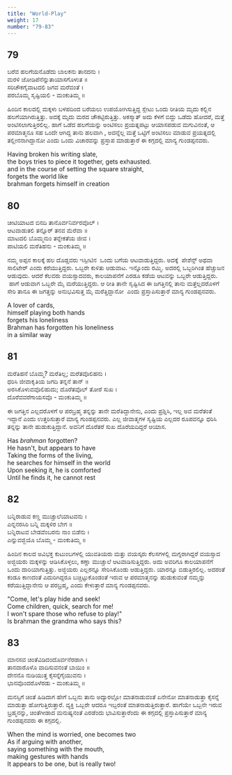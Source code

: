 ```yaml
---
title: "World-Play"
weight: 17
number: "79-83"
---
```


## 79

ಬರೆವ ಹಲಗೆಯನೊಡೆದು ಬಾಲಕನು ತಾನದನು ।  
ಮರಳಿ ಜೋಡಿಪೆನೆನ್ನುತಾಯಾಸಗೊಳುತ ॥  
ಸರಿಚೌಕಗೈವಾಟದಲಿ ಜಗವ ಮರೆವಂತೆ ।  
ಪರಬೊಮ್ಮ ಸೃಷ್ಟಿಯಲಿ - ಮಂಕುತಿಮ್ಮ ॥

ಹಿಂದಿನ ಕಾಲದಲ್ಲಿ ಮಕ್ಕಳು ಬಳಪದಿಂದ ಬರೆಯಲು ಉಪಯೋಗಿಸುತ್ತಿದ್ದ ಸ್ಲೇಟು ಒಂದು ರೀತಿಯ ಮೃದು ಕಲ್ಲಿನ ಹಲಗೆಯಾಗಿರುತ್ತಿತ್ತು. ಅದಕ್ಕೆ ಮೃದು ಮರದ ಚೌಕಟ್ಟಿರುತ್ತಿತ್ತು. ಅಕಸ್ಮಾತ್ ಅದು ಕೆಳಗೆ ಬಿದ್ದು ಒಡೆದು ಹೋದರೆ, ಮತ್ತೆ ಅಂಟಿಸಲಾಗುತ್ತಿರಲಿಲ್ಲ. ಹಾಗೆ ಒಡೆದ ಹಲಗೆಯನ್ನು ಅಂಟಿಸಲು ಪ್ರಯತ್ನಪಟ್ಟು ಆಯಾಸಪಡುವ ಮಗುವಿನಂತೆ, ಆ ಪರಮಾತ್ಮನೂ ಸಹ ಒಂದೇ ಆಗಿದ್ದ ತಾನು ಹಲವಾಗಿ , ಅದನ್ನೆಲ್ಲ ಮತ್ತೆ ಒಟ್ಟಿಗೆ ಅಂಟಿಸಲು ಮಾಡುವ ಪ್ರಯತ್ನದಲ್ಲಿ ತಲ್ಲೀನನಾಗಿದ್ದಾನೋ ಎಂದು ಒಂದು ವಿಚಾರವನ್ನು ಪ್ರಸ್ತಾಪ ಮಾಡುತ್ತಾರೆ ಈ ಕಗ್ಗದಲ್ಲಿ ಮಾನ್ಯ ಗುಂಡಪ್ಪನವರು.

Having broken his writing slate,  
the boys tries to piece it together, gets exhausted.  
and in the course of setting the square straight,  
forgets the world like  
brahman forgets himself in creation

## 80

ಚೀಟಿಯಾಟದ ಬಿನದಿ ತಾನೊರ್ವನಿರ್ವರವೊಲ್ ।  
ಆಟವಾಡುತಲಿ ತನ್ನೊರ್ ತನವ ಮೆರೆವಾ ॥  
ಮಾಟದಲಿ ಬೊಮ್ಮನುಂ ತನ್ನೇಕತೆಯ ಜೀವ ।  
ಪಾಟಿಯಲಿ ಮರೆತಿಹನು - ಮಂಕುತಿಮ್ಮ ॥

ನಮ್ಮ ಅಪ್ಪನ ಕಾಲಕ್ಕೆ ಹಲ ದೊಡ್ಡವರು ಇಸ್ಪೀಟಿನ  ಒಂದು ಬಗೆಯ ಆಟವಾಡುತ್ತಿದ್ದರು. ಅದಕ್ಕೆ  ಪೇಶೆನ್ಸ್ ಅಥವಾ ಸಾಲಿಟೇರ್ ಎಂದು ಕರೆಯುತ್ತಿದ್ದರು. ಒಬ್ಬರೇ ಕುಳಿತು ಆಡುವಾಟ. ಇನ್ನೊಂದು ರಮ್ಮಿ. ಅದರಲ್ಲಿ ಒಬ್ಬರಿಗಿಂತ ಹೆಚ್ಚುಜನ ಆಡುವುದು. ಆದರೆ ಕೆಲವರು ವಯಸ್ಸಾದವರು, ಕಾಲಯಾಪನೆಗೆ ಎರಡೂ ಕಡೆಯ ಆಟವನ್ನು ಒಬ್ಬರೇ ಆಡುತ್ತಿದ್ದರು.  ಹಾಗೆ ಆಡುವಾಗ ಒಬ್ಬರೇ ಮೈ ಮರೆಯುತ್ತಿದ್ದರು. ಆ ರೀತಿ ತಾನೇ ಸೃಷ್ಟಿಸಿದ ಈ ಜಗತ್ತಿನಲ್ಲಿ ತಾನು ಮತ್ತೆಲ್ಲದರೊಳಗೆ ಸೇರಿ ತಾನೂ ಈ ಜಗತ್ತನ್ನು ಅನುಭವಿಸುತ್ತ ಮೈ ಮರೆತ್ತಿದ್ದಾನೋ  ಎಂದು ಪ್ರಸ್ತಾಪಿಸುತ್ತಾರೆ ಮಾನ್ಯ ಗುಂಡಪ್ಪನವರು.

A lover of cards,  
himself playing both hands  
forgets his loneliness  
Brahman has forgotten his loneliness  
in a similar way

## 81

ಮರೆತಿಹನೆ ಬೊಮ್ಮ? ಮರೆತಿಲ್ಲ; ಮರೆತವೊಲಿಹನು ।  
ಧರಿಸಿ ಜೀವಾಕೃತಿಯ ಜಗದಿ ತನ್ನನೆ ತಾನ್ ॥  
ಅರಸಿಕೊಳುವವೊಲಿಹುದು; ದೊರೆತವೊಲ್ ತೋರೆ ಸುಖ ।  
ದೊರೆವವರೆಗಾಯಸವೊ - ಮಂಕುತಿಮ್ಮ ॥

ಈ ಜಗತ್ತಿನ ಎಲ್ಲದರೊಳಗೆ ಆ ಪರಬ್ರಹ್ಮ ತನ್ನನ್ನು ತಾನೇ ಮರೆತಿದ್ದಾನೇನು, ಎಂದು ಪ್ರಶ್ನಿಸಿ, ಇಲ್ಲ ಅವ ಮರೆತಂತೆ ಇದ್ದಾನೆ ಎಂದು ಉತ್ತರಿಸುತ್ತಾರೆ ಮಾನ್ಯ ಗುಂಡಪ್ಪನವರು. ಎಲ್ಲ ಜೀವಾತ್ಮಗಳ ಸೃಷ್ಟಿಯ ಎಲ್ಲದರ ರೂಪವನ್ನೂ ಧರಿಸಿ ತನ್ನನ್ನು ತಾನೇ ಹುಡುಕುತ್ತಿದ್ದಾನೆ. ಅವನಿಗೆ ದೊರೆತರೆ ಸುಖ ದೊರೆಯದಿದ್ದರೆ ಆಯಾಸ.

Has _brahman_ forgotten?  
He hasn't, but appears to have  
Taking the forms of the living,  
he searches for himself in the world  
Upon seeking it, he is comforted  
Until he finds it, he cannot rest

## 82

ಬನ್ನಿರಾಡುವ ಕಣ್ಣ ಮುಚ್ಚಾಲೆಯಾಟವನು ।  
ಎನ್ನನರಸಿರಿ ಬನ್ನಿ ಮಕ್ಕಳಿರ ಬೇಗ ॥  
ಬನ್ನಿರಾಟವ ಬೇಡವೆಂಬರನು ನಾಂ ಬಿಡೆನು ।  
ಎನ್ನುವಜ್ಜಿಯೊ ಬೊಮ್ಮ - ಮಂಕುತಿಮ್ಮ ॥

ಹಿಂದಿನ ಕಾಲದ ಅವಿಭಕ್ತ ಕುಟುಂಬಗಳಲ್ಲಿ ಯುವತಿಯರು ಮತ್ತು ವಯಸ್ಕರು ಕೆಲಸಗಳಲ್ಲಿ ಮಗ್ನರಾಗಿದ್ದರೆ ವಯಸ್ಸಾದ ಅಜ್ಜಿಯರು ಮಕ್ಕಳನ್ನು ಆಡಿಸಿಕೊಳ್ಳಲು, ಕಣ್ಣಾ ಮುಚ್ಚಾಲೆ ಆಟವಾಡಿಸುತ್ತಿದ್ದರು. ಅದು ಅವರಿಗೂ ಕಾಲಯಾಪನೆಗೆ ಒಂದು ದಾರಿಯಾಗುತ್ತಿತ್ತು. ಅಜ್ಜಿಯರು ಎಲ್ಲರನ್ನೂ ಸೇರಿಸಿಕೊಂಡು ಆಡುತ್ತಿದ್ದರು. ಯಾರನ್ನೂ ಬಿಡುತ್ತಿರಲಿಲ್ಲ. ಅದರಂತೆ ಕಂಡೂ ಕಾಣದಂತೆ ಎದುರಿಗಿದ್ದರೂ ಬಚ್ಚಿಟ್ಟುಕೊಂಡಂತೆ ಇರುವ ಆ ಪರಮಾತ್ಮನನ್ನು ಹುಡುಕುವಂತೆ ನಮ್ಮನ್ನು ಕರೆಯುತ್ತಿದ್ದಾನೇನು ಆ ಪರಬ್ರಹ್ಮ, ಎಂದು ಕೇಳುತ್ತಾರೆ ಮಾನ್ಯ ಗುಂಡಪ್ಪನವರು.

"Come, let's play hide and seek!  
Come children, quick, search for me!  
I won't spare those who refuse to play!"  
Is brahman the grandma who says this?

## 83

ಮಾನಸವ ಚಿಂತೆವಿಡಿದಂದೊರ್ವನೆರಡಾಗಿ ।  
ತಾನದಾರೊಳೊ ವಾದಿಸುವನಂತೆ ಬಾಯಿಂ ॥  
ದೇನನೊ ನುಡಿಯುತ್ತ ಕೈಸನ್ನೆಗೈಯುವನು ।  
ಭಾನವೊಂದರೊಳೆರಡು - ಮಂಕುತಿಮ್ಮ ॥

ಮನಸ್ಸಿಗೆ ಚಿಂತೆ ಹಿಡಿದಾಗ ಹೇಗೆ ಒಬ್ಬನು ತಾನು ಅದ್ಯಾರಲ್ಲೋ ಮಾತನಾಡುವಂತೆ ಏನೇನೋ ಮಾತನಾಡುತ್ತಾ ಕೈಸನ್ನೆ ಮಾಡುತ್ತಾ ಹೋಗುತ್ತಿರುತ್ತಾರೆ. ವ್ಯಕ್ತಿ ಒಬ್ಬರೇ ಆದರೂ ಇಬ್ಬರಂತೆ ಮಾತನಾಡುತ್ತಿರುತ್ತಾರೆ. ಹಾಗೆಯೇ ಒಬ್ಬನೇ ಇರುವ ಬ್ರಹ್ಮನನ್ನು, ಚಿಂತೆಗೀಡಾದ ಮನುಷ್ಯನಂತೆ ಎರಡೆಂದು ಭಾವಿಸುತ್ತಾರೆಂದು ಈ ಕಗ್ಗದಲ್ಲಿ ಪ್ರಸ್ತಾಪಿಸುತ್ತಾರೆ ಮಾನ್ಯ ಗುಂಡಪ್ಪನವರು ಈ ಕಗ್ಗದಲ್ಲಿ.

When the mind is worried, one becomes two  
As if arguing with another,  
saying something with the mouth,  
making gestures with hands  
It appears to be one, but is really two!

